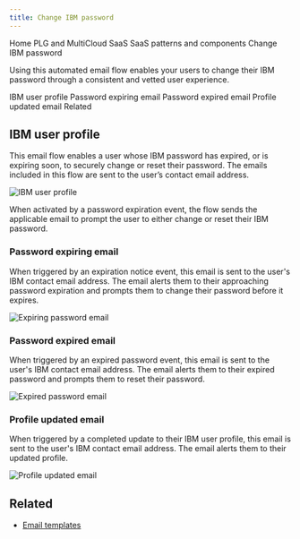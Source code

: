 ---
title: Change IBM password
---


<Breadcrumb>
  <BreadcrumbItem href="https://pages.github.ibm.com/cdai-design/pal/">
   Home
  </BreadcrumbItem>
  <BreadcrumbItem href="https://pages.github.ibm.com/cdai-design/pal/saas-for-hyperscalers/overview">
   PLG and MultiCloud SaaS
  </BreadcrumbItem>
  <BreadcrumbItem href="https://pages.github.ibm.com/cdai-design/pal/saas-for-hyperscalers/common-patterns-components">
   SaaS patterns and components
  </BreadcrumbItem>
  <BreadcrumbItem isCurrentPage href="https://pages.github.ibm.com/cdai-design/pal/saas-for-hyperscalers/common-patterns/change-password">
   Change IBM password
  </BreadcrumbItem>
</Breadcrumb>


<PageDescription>

Using this automated email flow enables your users to change their IBM password through a consistent and vetted user experience.

</PageDescription>

<AnchorLinks>
  <AnchorLink>IBM user profile</AnchorLink>
  <AnchorLink>Password expiring email</AnchorLink>
  <AnchorLink>Password expired email</AnchorLink>
  <AnchorLink>Profile updated email</AnchorLink>
  <AnchorLink>Related</AnchorLink>
</AnchorLinks>

## IBM user profile
This email flow enables a user whose IBM password has expired, or is expiring soon, to securely change or reset their password.
The emails included in this flow are sent to the user’s contact email address.

<Row>
<Column colMd={8} colLg={8}>

![IBM user profile](images/account-user-profile.png)

</Column>
</Row>

When activated by a password expiration event, the flow sends the applicable email to prompt the user to either change or reset their
IBM password.

### Password expiring email
When triggered by an expiration notice event, this email is sent to the user's IBM contact email address. The email
alerts them to their approaching password expiration and prompts them to change their password before it expires.

<Row>
<Column colMd={8} colLg={10}>

![Expiring password email](images/account-pw-expiring.png)

</Column>
</Row>

### Password expired email
When triggered by an expired password event, this email is sent to the user's IBM contact email address. The email
alerts them to their expired password and prompts them to reset their password.

<Row>
<Column colMd={8} colLg={10}>

![Expired password email](images/account-pw-expired.png)

</Column>
</Row>

### Profile updated email
When triggered by a completed update to their IBM user profile, this email is sent to the user's IBM contact email address. The email
alerts them to their updated profile.

<Row>
<Column colMd={8} colLg={10}>

![Profile updated email](images/account-profile-updated.png)

</Column>
</Row>

## Related
- [Email templates](https://pages.github.ibm.com/cdai-design/pal/saas-for-hyperscalers/email-templates)
